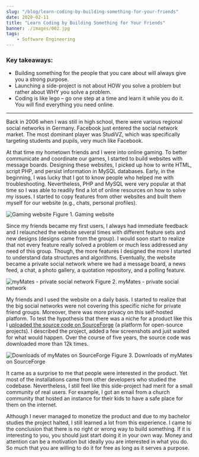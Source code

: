 ```yaml
---
slug: "/blog/learn-coding-by-building-something-for-your-friends"
date: 2020-02-11
title: "Learn Coding by Building Something for Your Friends"
banner: ./images/002.jpg
tags:
    - Software Engineering
---
```


### Key takeaways:

- Building something for the people that you care about will always give you a strong purpose.
- Launching a side-project is not about HOW you solve a problem but rather about WHY you solve a problem.
- Coding is like lego – go one step at a time and learn it while you do it. You will find everything you need online.

---

Back in 2006 when I was still in high school, there were various regional social networks in Germany. Facebook just entered the social network market. The most dominant player was StudiVZ, which was specifically targeting students and pupils, very much like Facebook.

At that time my hometown friends and I were into online gaming. To better communicate and coordinate our games, I started to build websites with message boards. Designing these websites, I picked up how to write HTML, script PHP, and persist information in MySQL databases. Early, in the beginning, I was lucky that I got to know people who helped me with troubleshooting. Nevertheless, PHP and MySQL were very popular at that time so I was able to readily find a lot of online resources on how to solve my issues. I started to copy features from other websites and built them myself for our website (e.g., chats, personal profiles).

![Gaming website](./images/001.jpg)
Figure 1. Gaming website

Since my friends became my first users, I always had immediate feedback and I relaunched the website several times with different feature sets and new designs (designs came from the group). I would soon start to realize that not every feature really solved a problem or much less addressed any need of this group. Though, the more features I designed the more I started to understand data structures and algorithms. Eventually, the website became a private social network where we had a message board, a news feed, a chat, a photo gallery, a quotation repository, and a polling feature.

![myMates - private social network](./images/002.jpg)
Figure 2. myMates - private social network

My friends and I used the website on a daily basis. I started to realize that the big social networks were not covering this specific niche for private friend groups. Moreover, there was more privacy on this self-hosted platform. To test the hypothesis that there was a niche for a product like this I [uploaded the source code on SourceForge](https://sourceforge.net/projects/mymates/) (a platform for open-source projects). I described the project, added a few screenshots and just waited for what would happen. Over the course of five years, the source code was downloaded more than 12k times.

![Downloads of myMates on SourceForge](./images/003.png)
Figure 3. Downloads of myMates on SourceForge

It came as a surprise to me that people were interested in the product. Yet most of the installations came from other developers who studied the codebase. Nevertheless, I still feel like this side-project had merit for a small community of real users. For example, I got an email from a church community that hosted an instance for their kids to have a safe place for them on the internet.

Although I never managed to monetize the product and due to my bachelor studies the project halted, I still learned a lot from this experience. I came to the conclusion that there is no right or wrong way to build something. If it is interesting to you, you should just start doing it in your own way. Money and attention can be a motivation but ideally you are interested in what you do. So much that you are willing to do it for free as long as it serves a purpose.
